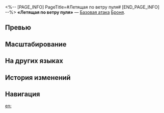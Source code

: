 <%-- [PAGE_INFO]
PageTitle=#Летящая по ветру пуля#
[END_PAGE_INFO] --%>
{{Навык Инфобокс
|Название         = Летящая по ветру пуля
|Изображение      = Навык Летящая по ветру пуля.png
|Персонаж         = Броня
|Тип              = Базовая атака
|Тэг              = Одиночная атака
|УронСтойк        = 10
|ЭнергияГен       = 20
|Энергия          = 
|Длительность     = 
|Описание         = Наносит выбранному противнику ветряной урон, равный {{Цвет|Выделенный|50%—110%}} от силы атаки Брони.
|Свойство1        = 
|Масштабирование1 = 
}}
'''«Летящая по ветру пуля»''' — [[Базовая атака]] [[Броня]].

==Превью==
{{Превью
|Файл = Летящая по ветру пуля Превью
}}

==Масштабирование==
{{Масштабирование навыка|тип=Базовая атака
|50%;60%;70%;80%;90%;100%;110%;120%;130%;140%
}}

==На других языках==
{{На других языках
|en   = Windrider Bullet
|zhs  = 驭风的子弹
|zht  = 馭風的子彈
|ja   = {{Rubi|疾風|しっぷう}}の{{Rubi|弾丸|だんがん}}
|ko   = 바람의 탄환
|es   = Bala del vendaval
|fr   = Tir du mistral
|ru   = Летящая по ветру пуля
|th   = Windrider Bullet
|vi   = Viên Đạn Cưỡi Gió
|de   = Windreiterkugel
|id   = Windrider Bullet
|pt   = Munição de Ventos Fortes
}}

==История изменений==
{{История изменений|3.5}}

==Навигация==
{{Навык Навбокс|Броня}}

[[en:]]
